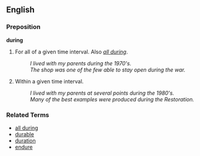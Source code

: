 ==English==

===Preposition===
'''during'''

# For all of a given time interval.  Also ''[[all during]]''.
#: ''I lived with my parents during the 1970's.''
#: ''The shop was one of the few able to stay open during the war.''
# Within a given time interval.
#: ''I lived with my parents at several points during the 1980's.''
#: ''Many of the best examples were produced during the Restoration.''

===Related Terms===
*[[all during]]
*[[durable]]
*[[duration]]
*[[endure]]